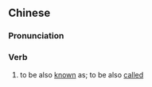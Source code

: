 {{also|又称}}
==Chinese==
{{zh-forms|s=又称}}

===Pronunciation===
{{zh-pron
|m=yòuchēng
|cat=v
}}

===Verb===
{{zh-verb}}

# to be also [[known]] as; to be also [[called]]